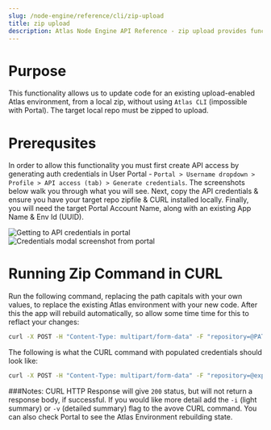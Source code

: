 ```yaml
---
slug: /node-engine/reference/cli/zip-upload
title: zip upload
description: Atlas Node Engine API Reference - zip upload provides functionality to upload a full zipped repo, for use with Atlas and via CURL, without Remote Git connection.
---
```


# Purpose
This functionality allows us to update code for an existing upload-enabled Atlas environment, from a local zip, without using `Atlas CLI` (impossible with Portal). The target local repo must be zipped to upload.

# Prerequsites
In order to allow this functionality you must first create API access by generating auth credentials in User Portal - `Portal > Username dropdown > Profile > API access (tab) > Generate credentials`. The screenshots below walk you through what you will see. Next, copy the API credentials & ensure you have your target repo zipfile & CURL installed locally. Finally, you will need the target Portal Account Name, along with an existing App Name & Env Id (UUID).

![Getting to API credentials in portal](./img/api-access-and-generate-screen.png)
![Credentials modal screenshot from portal](./img/api-credentials-modal.png)

# Running Zip Command in CURL
Run the following command, replacing the path capitals with your own values, to replace the existing Atlas environment with your new code. After this the app will rebuild automatically, so allow some time time for this to reflact your changes:

```bash
curl -X POST -H "Content-Type: multipart/form-data" -F "repository=@PATH-TO-FILE.zip" -u "PUT_API_USERNAME_HERE:PUT_API_PASSWORD_HERE" https://js.wpengineapi.com/fu/v1/accounts/{PUT_ACCOUNT_NAME_HERE}/apps/{PUT_APP_NAME_HERE}/environments/{PUT_ENVIRONMENT_UUID}:upload
```
The following is what the CURL command with populated credentials should look like:
```bash
curl -X POST -H "Content-Type: multipart/form-data" -F "repository=@express-simple-server-main.zip" -u "user_name:password" https://js.wpengineapi.com/fu/v1/accounts/wpengineaccount/apps/faust-app-001/environments/135788ee-e49f-0670-1a83-9c4eeede01f9:upload
```

###Notes:
CURL HTTP Response will give `200` status, but will not return a response body, if successful. If you would like more detail add the `-i` (light summary) or `-v` (detailed summary) flag to the avove CURL command. You can also check Portal to see the Atlas Environment rebuilding state.
